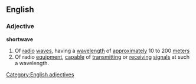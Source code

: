 ==English==
===Adjective===
'''shortwave'''
#Of [[radio]] [[wave]]s, having a [[wavelength]] of [[approximately]] 10 to 200 [[meter]]s
#Of radio [[equipment]], [[capable]] of [[transmitting]] or [[receiving]] [[signal]]s at such a wavelength.
[[Category:English adjectives]]